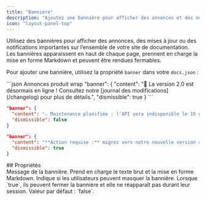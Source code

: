 ```yaml
---
title: "Bannière"
description: "Ajoutez une bannière pour afficher des annonces et des notifications importantes à l’échelle du site"
icon: "layout-panel-top"
---
```


Utilisez des bannières pour afficher des annonces, des mises à jour ou des notifications importantes sur l’ensemble de votre site de documentation. Les bannières apparaissent en haut de chaque page, prennent en charge la mise en forme Markdown et peuvent être rendues fermables.

Pour ajouter une bannière, utilisez la propriété `banner` dans votre `docs.json` :

<CodeGroup>
  ```json Annonces produit wrap
  "banner": {
    "content": "🚀 La version 2.0 est désormais en ligne ! Consultez notre [journal des modifications](/changelog) pour plus de détails.",
    "dismissible": true 
  }
  ```

  ```json Avis de maintenance wrap
  "banner": {
    "content": "⚠️ Maintenance planifiée : l’API sera indisponible le 15 décembre, de 2 h à 4 h UTC",
    "dismissible": false
  }
  ```

  ```json Actions requises wrap
  "banner": {
    "content": "**Action requise :** migrez vers notre nouvelle version avant le 1er janvier. [Guide de migration](/migration)",
    "dismissible": true
  }
  ```
</CodeGroup>

<div id="properties">
  ## Propriétés
</div>

<ResponseField name="content" type="string" required>
  Message de la bannière. Prend en charge le texte brut et la mise en forme Markdown.
</ResponseField>

<ResponseField name="dismissible" type="boolean">
  Indique si les utilisateurs peuvent masquer la bannière. Lorsque `true`, ils peuvent fermer la bannière et elle ne réapparaît pas durant leur session. Valeur par défaut : `false`.
</ResponseField>